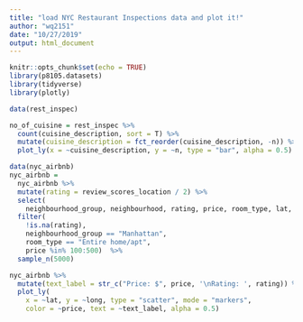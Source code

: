 ```yaml
---
title: "load NYC Restaurant Inspections data and plot it!"
author: "wq2151"
date: "10/27/2019"
output: html_document
---
```


```r
knitr::opts_chunk$set(echo = TRUE)
library(p8105.datasets)
library(tidyverse)
library(plotly)
```

```r
data(rest_inspec)

no_of_cuisine = rest_inspec %>% 
  count(cuisine_description, sort = T) %>% 
  mutate(cuisine_description = fct_reorder(cuisine_description, -n)) %>% 
  plot_ly(x = ~cuisine_description, y = ~n, type = "bar", alpha = 0.5)
```

```r
data(nyc_airbnb)
nyc_airbnb = 
  nyc_airbnb %>% 
  mutate(rating = review_scores_location / 2) %>%
  select(
    neighbourhood_group, neighbourhood, rating, price, room_type, lat, long) %>%
  filter(
    !is.na(rating), 
    neighbourhood_group == "Manhattan",
    room_type == "Entire home/apt",
    price %in% 100:500)  %>% 
  sample_n(5000)

nyc_airbnb %>%
  mutate(text_label = str_c("Price: $", price, '\nRating: ', rating)) %>% 
  plot_ly(
    x = ~lat, y = ~long, type = "scatter", mode = "markers",
    color = ~price, text = ~text_label, alpha = 0.5)
```


